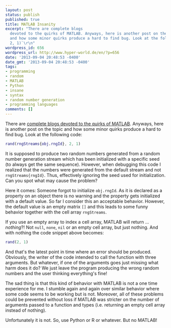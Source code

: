 ```yaml
---
layout: post
status: publish
published: true
title: MATLAB Insanity
excerpt: "There are complete blogs
  devoted to the quirks of MATLAB. Anyways, here is another post on the topic
  and how some minor quirks produce a hard to find bug. Look at the following code:\r\n`rand(rngStreams{obj.rngId},
  2, 1)`\r\n"
wordpress_id: 656
wordpress_url: http://www.hyper-world.de/en/?p=656
date: '2013-09-04 20:48:53 -0400'
date_gmt: '2013-09-04 20:48:53 -0400'
tags:
- programming
- random
- MATLAB
- Python
- insane
- syntax
- random number generation
- programming languages
comments: []
---
```


There are [complete blogs devoted to the quirks of
MATLAB](http://abandonmatlab.wordpress.com/). Anyways, here is another post on
the topic and how some minor quirks produce a hard to find bug. Look at the
following code:

```matlab
rand(rngStreams{obj.rngId}, 2, 1)
```

<!--more-->

It is supposed to produce two random numbers generated from a random number
generation stream which has been initialized with a specific seed (to always get
the same sequence). However, when debugging this code I realized that the
numbers were generated from the default stream and not
`rngStreams{rngId}`. Thus, effectively ignoring the seed used for
initialization. Can you spot what may cause the problem?

Here it comes: Someone forgot to initialize `obj.rngId`. As it is
declared as a property on an object there is no warning and the property gets
initialized with a default value. So far I consider this an acceptable behavior.
However, the default value is an empty matrix `[]` and this leads to
some funny behavior together with the cell array `rngStreams`.

If you use an empty array to index a cell array, MATLAB will return
… *nothing*?! Not `null`, `none`, `nil`
or an empty cell array, but just nothing. And with nothing the code snippet
above becomes:

```matlab
rand(2, 1)
```

And that's the latest point in time where an error should be produced.
Obviously, the writer of the code intended to call the function with three
arguments. But whatever, if one of the arguments goes just missing what harm
does it do? We just leave the program producing the wrong random numbers and the
user thinking everything's fine!

The sad thing is that this kind of behavior with MATLAB is not a one time
experience for me. I stumble again and again over similar behavior where some
code seems to be working but is not. Moreover, all of these problems could be
prevented without loss if MATLAB was stricter on the number of arguments passed
to a function and types (i.e. returning an empty cell array instead of nothing).

Unfortunately it is not. So, use Python or R or whatever. But no MATLAB!

